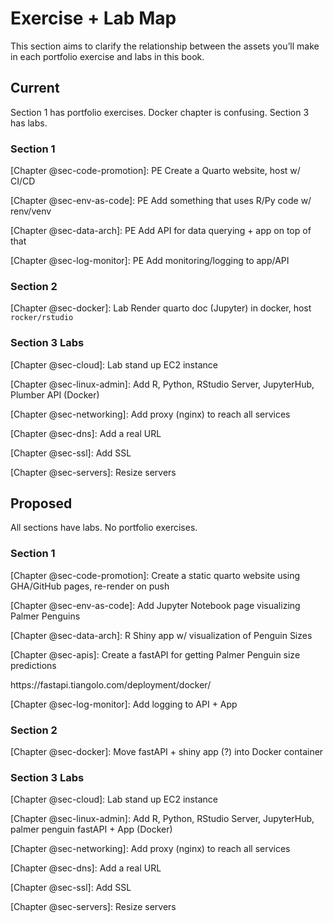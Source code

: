 # Exercise + Lab Map {#lab-map}

This section aims to clarify the relationship between the assets you'll
make in each portfolio exercise and labs in this book.

## Current

Section 1 has portfolio exercises. Docker chapter is confusing. Section
3 has labs.

### Section 1

[Chapter @sec-code-promotion]: PE Create a Quarto website, host w/ CI/CD

[Chapter @sec-env-as-code]: PE Add something that uses R/Py code w/
renv/venv

[Chapter @sec-data-arch]: PE Add API for data querying + app on top of
that

[Chapter @sec-log-monitor]: PE Add monitoring/logging to app/API

### Section 2

[Chapter @sec-docker]: Lab Render quarto doc (Jupyter) in docker, host
`rocker/rstudio`

### Section 3 Labs

[Chapter @sec-cloud]: Lab stand up EC2 instance

[Chapter @sec-linux-admin]: Add R, Python, RStudio Server, JupyterHub,
Plumber API (Docker)

[Chapter @sec-networking]: Add proxy (nginx) to reach all services

[Chapter @sec-dns]: Add a real URL

[Chapter @sec-ssl]: Add SSL

[Chapter @sec-servers]: Resize servers

## Proposed

All sections have labs. No portfolio exercises.

### Section 1

[Chapter @sec-code-promotion]: Create a static quarto website using
GHA/GitHub pages, re-render on push

[Chapter @sec-env-as-code]: Add Jupyter Notebook page visualizing Palmer
Penguins

[Chapter @sec-data-arch]: R Shiny app w/ visualization of Penguin Sizes

[Chapter @sec-apis]: Create a fastAPI for getting Palmer Penguin size
predictions

https://fastapi.tiangolo.com/deployment/docker/

[Chapter @sec-log-monitor]: Add logging to API + App

### Section 2

[Chapter @sec-docker]: Move fastAPI + shiny app (?) into Docker
container

### Section 3 Labs

[Chapter @sec-cloud]: Lab stand up EC2 instance

[Chapter @sec-linux-admin]: Add R, Python, RStudio Server, JupyterHub,
palmer penguin fastAPI + App (Docker)

[Chapter @sec-networking]: Add proxy (nginx) to reach all services

[Chapter @sec-dns]: Add a real URL

[Chapter @sec-ssl]: Add SSL

[Chapter @sec-servers]: Resize servers
